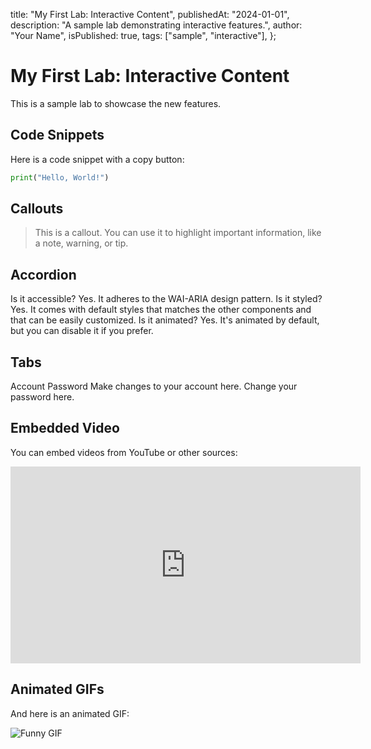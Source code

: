   title: "My First Lab: Interactive Content",
  publishedAt: "2024-01-01",
  description: "A sample lab demonstrating interactive features.",
  author: "Your Name",
  isPublished: true,
  tags: ["sample", "interactive"],
};

# My First Lab: Interactive Content

This is a sample lab to showcase the new features.

## Code Snippets

Here is a code snippet with a copy button:

```python
print("Hello, World!")
```

## Callouts

> This is a callout. You can use it to highlight important information, like a note, warning, or tip.

## Accordion

<Accordion type="single" collapsible>
  <AccordionItem value="item-1">
    <AccordionTrigger>Is it accessible?</AccordionTrigger>
    <AccordionContent>
      Yes. It adheres to the WAI-ARIA design pattern.
    </AccordionContent>
  </AccordionItem>
  <AccordionItem value="item-2">
    <AccordionTrigger>Is it styled?</AccordionTrigger>
    <AccordionContent>
      Yes. It comes with default styles that matches the other
      components and that can be easily customized.
    </AccordionContent>
  </AccordionItem>
  <AccordionItem value="item-3">
    <AccordionTrigger>Is it animated?</AccordionTrigger>
    <AccordionContent>
      Yes. It's animated by default, but you can disable it if you
      prefer.
    </AccordionContent>
  </AccordionItem>
</Accordion>

## Tabs

<Tabs defaultValue="account" className="w-[400px]">
  <TabsList>
    <TabsTrigger value="account">Account</TabsTrigger>
    <TabsTrigger value="password">Password</TabsTrigger>
  </TabsList>
  <TabsContent value="account">
    Make changes to your account here.
  </TabsContent>
  <TabsContent value="password">
    Change your password here.
  </TabsContent>
</Tabs>

## Embedded Video

You can embed videos from YouTube or other sources:

<iframe
  width="560"
  height="315"
  src="https://www.youtube.com/embed/dQw4w9WgXcQ"
  title="YouTube video player"
  frameborder="0"
  allow="accelerometer; autoplay; clipboard-write; encrypted-media; gyroscope; picture-in-picture"
  allowfullscreen
></iframe>

## Animated GIFs

And here is an animated GIF:

![Funny GIF](https://media.giphy.com/media/v1.Y2lkPTc5MGI3NjExaDBscjZkZzJ3Z3J2Z3d6c3d3c3d3c3d3c3d3c3d3c3d3ZyZzJnJnBfbGF5YmFja19jeWNsZSZjdD1n/l0HlUxcN2pY1a1x5e/giphy.gif)
